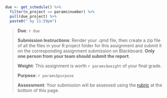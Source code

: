 ```r
due <- get_schedule() %>%
  filter(n_project == params$number) %>%
  pull(due_project) %>%
  paste0(" by 11:59pm")
```

> **Due**: `r due`
>
> **Submission Instructions**: Render your .qmd file, then create a zip file of all the files in your R project folder for this assignment and submit it on the corresponding assignment submission on Blackboard. **Only one person from your team should submit the report**.
>
> **Weight**: This assignment is worth `r params$weight` of your final grade.
>
> **Purpose**: `r params$purpose`
>
> **Assessment**: Your submission will be assessed using the [rubric](#grading-rubric) at the bottom of this page.
